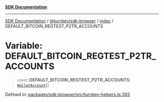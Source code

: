 [**SDK Documentation**](../../../../README.mdx)

***

[SDK Documentation](../../../../packages.mdx) / [@turnkey/sdk-browser](../../README.mdx) / [index](../README.mdx) / DEFAULT\_BITCOIN\_REGTEST\_P2TR\_ACCOUNTS

# Variable: DEFAULT\_BITCOIN\_REGTEST\_P2TR\_ACCOUNTS

> `const` **DEFAULT\_BITCOIN\_REGTEST\_P2TR\_ACCOUNTS**: [`WalletAccount`](../interfaces/WalletAccount.mdx)[]

Defined in: [packages/sdk-browser/src/turnkey-helpers.ts:393](https://github.com/tkhq/sdk/blob/078f5423e923fbd1d7fd39440402d7f01d09c3d0/packages/sdk-browser/src/turnkey-helpers.ts#L393)
